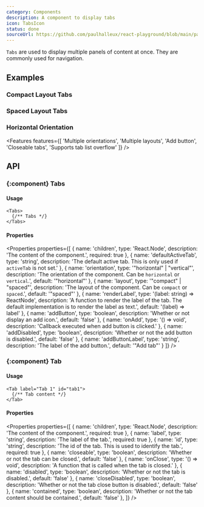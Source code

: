 ```yaml
---
category: Components
description: A component to display tabs
icon: TabsIcon
status: done
sourceUrl: https://github.com/paulhalleux/react-playground/blob/main/packages/playground/src/components/Tabs/Tabs.tsx
---
```


`Tabs` are used to display multiple panels of content at once. They are commonly used for navigation.

## Examples

### Compact Layout Tabs

<Example name="Tabs/Compact" highlight="23-33" />

### Spaced Layout Tabs

<Example name="Tabs/Spaced" highlight="16-26" />

### Horizontal Orientation

<Example name="Tabs/Horizontal" highlight="7-17" />

<Features features={[
  'Multiple orientations',
  'Multiple layouts',
  'Add button',
  'Closeable tabs',
  'Supports tab list overflow'
]} />

## API

### \{:component} Tabs

#### Usage

```tsx
<Tabs>
  {/** Tabs */}
</Tabs>
```

#### Properties

<Properties properties={[
  { name: 'children', type: 'React.Node', description: 'The content of the component.', required: true },
  { name: 'defaultActiveTab', type: 'string', description: 'The default active tab. This is only used if `activeTab` is not set.' },
  { name: 'orientation', type: '"horizontal" | "vertical"', description: 'The orientation of the component. Can be `horizontal` or `vertical`.', default: '"horizontal"' },
  { name: 'layout', type: '"compact" | "spaced"', description: 'The layout of the component. Can be `compact` or `spaced`.', default: '"spaced"' },
  { name: 'renderLabel', type: '(label: string) => ReactNode', description: 'A function to render the label of the tab. The default implementation is to render the label as text.', default: '(label) => label' },
  { name: 'addButton', type: 'boolean', description: 'Whether or not display an add icon.', default: 'false' },
  { name: 'onAdd', type: '() => void', description: 'Callback executed when add button is clicked.' },
  { name: 'addDisabled', type: 'boolean', description: 'Whether or not the add button is disabled.', default: 'false' },
  { name: 'addButtonLabel', type: 'string', description: 'The label of the add button.', default: '"Add tab"' }
]} />

### \{:component} Tab

#### Usage

```tsx
<Tab label="Tab 1" id="tab1">
  {/** Tab content */}
</Tab>
```

#### Properties

<Properties properties={[
  { name: 'children', type: 'React.Node', description: 'The content of the component.', required: true },
  { name: 'label', type: 'string', description: 'The label of the tab.', required: true },
  { name: 'id', type: 'string', description: 'The id of the tab. This is used to identify the tab.', required: true },
  { name: 'closeable', type: 'boolean', description: 'Whether or not the tab can be closed.', default: 'false' },
  { name: 'onClose', type: '() => void', description: 'A function that is called when the tab is closed.' },
  { name: 'disabled', type: 'boolean', description: 'Whether or not the tab is disabled.', default: 'false' },
  { name: 'closeDisabled', type: 'boolean', description: 'Whether or not the tab close button is disabled.', default: 'false' },
  { name: 'contained', type: 'boolean', description: 'Whether or not the tab content should be contained.', default: 'false' },
]} />